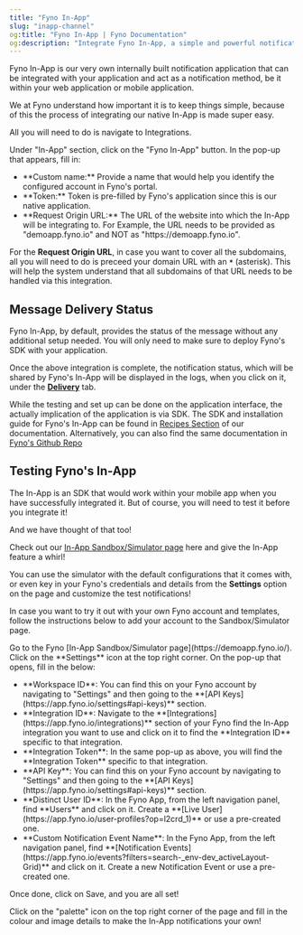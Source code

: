 ```yaml
---
title: "Fyno In-App"
slug: "inapp-channel"
og:title: "Fyno In-App | Fyno Documentation"
og:description: "Integrate Fyno In-App, a simple and powerful notification SDK for web and mobile apps. Easily set up, customize, test via the Sandbox, and track delivery status. Access detailed guides to elevate your app's user experience with seamless, customizable notifications."
---
```


Fyno In-App is our very own internally built notification application that can be integrated with your application and act as a notification method, be it within your web application or mobile application.

We at Fyno understand how important it is to keep things simple, because of this the process of integrating our native In-App is made super easy.

All you will need to do is navigate to Integrations.

<Steps>
  <Step>Under "In-App" section, click on the "Fyno In-App" button.</Step>
  <Step>
    In the pop-up that appears, fill in:
    <ul>
      <li>**Custom name:** Provide a name that would help you identify the configured account in Fyno's portal.</li>
      <li>**Token:** Token is pre-filled by Fyno's application since this is our native application.</li>
      <li>**Request Origin URL:** The URL of the website into which the In-App will be integrating to. For Example, the URL needs to be provided as "demoapp.fyno.io" and NOT as "https://demoapp.fyno.io".</li>
    </ul>
  </Step>
</Steps>

<Tip title="Handling Sub-Domains">For the **Request Origin URL**, in case you want to cover all the subdomains, all you will need to do is preceed your domain URL with an **`*`** (asterisk). This will help the system understand that all subdomains of that URL needs to be handled via this integration.</Tip>

## Message Delivery Status

Fyno In-App, by default, provides the status of the message without any additional setup needed. You will only need to make sure to deploy Fyno's SDK with your application.

Once the above integration is complete, the notification status, which will be shared by Fyno's In-App will be displayed in the logs, when you click on it, under the **[Delivery](./log-details-delivery)** tab.

<Tip title="Fyno's In-App is meant to be used as an SDK!">While the testing and set up can be done on the application interface, the actually implication of the application is via SDK. The SDK and installation guide for Fyno's In-App can be found in [Recipes Section](./recipes/fynos-in-app-sdk-nodejs) of our documentation. Alternatively, you can also find the same documentation in [Fyno's Github Repo](https://github.com/fynoio/inapp-react)</Tip>

## Testing Fyno's In-App

The In-App is an SDK that would work within your mobile app when you have successfully integrated it. But of course, you will need to test it before you integrate it!

And we have thought of that too!

Check out our [In-App Sandbox/Simulator page](https://demoapp.fyno.io/) here and give the In-App feature a whirl!

You can use the simulator with the default configurations that it comes with, or even key in your Fyno's credentials and details from the **Settings** option on the page and customize the test notifications!

In case you want to try it out with your own Fyno account and templates, follow the instructions below to add your account to the Sandbox/Simulator page.

<Steps>
  <Step>Go to the Fyno [In-App Sandbox/Simulator page](https://demoapp.fyno.io/).</Step>
  <Step>Click on the **Settings** icon at the top right corner.</Step>
  <Step>
    On the pop-up that opens, fill in the below:
    <ul>
      <li>**Workspace ID**: You can find this on your Fyno account by navigating to "Settings" and then going to the **[API Keys](https://app.fyno.io/settings#api-keys)** section.</li>
      <li>**Integration ID**: Navigate to the **[Integrations](https://app.fyno.io/integrations)** section of your Fyno find the In-App integration you want to use and click on it to find the **Integration ID** specific to that integration.</li>
      <li>**Integration Token**: In the same pop-up as above, you will find the **Integration Token** specific to that integration.</li>
      <li>**API Key**: You can find this on your Fyno account by navigating to "Settings" and then going to the **[API Keys](https://app.fyno.io/settings#api-keys)** section.</li>
      <li>**Distinct User ID**: In the Fyno App, from the left navigation panel, find **Users** and click on it. Create a **[Live User](https://app.fyno.io/user-profiles?op=l2crd_1)** or use a pre-created one.</li>
      <li>**Custom Notification Event Name**: In the Fyno App, from the left navigation panel, find **[Notification Events](https://app.fyno.io/events?filters=search-_env-dev_activeLayout-Grid)** and click on it. Create a new Notification Event or use a pre-created one.</li>
    </ul>
  </Step>
  <Step>Once done, click on Save, and you are all set!</Step>
</Steps>

<Info title="You can also customize the test notifications.">Click on the "palette" icon on the top right corner of the page and fill in the colour and image details to make the In-App notifications your own!</Info>
